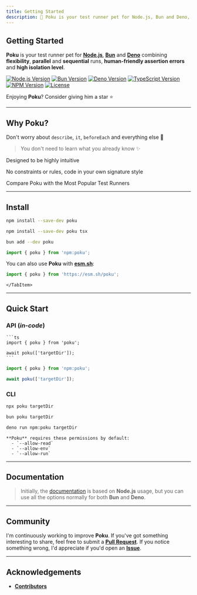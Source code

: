```yaml
---
title: Getting Started
description: 🐷 Poku is your test runner pet for Node.js, Bun and Deno, combining flexibility, parallel and sequential runs, human-friendly assertion errors and high isolation level.
---
```



[node-version-url]: https://github.com/nodejs/node
[node-version-image]: https://img.shields.io/badge/Node.js->=6.0.0-badc58
[bun-version-url]: https://github.com/oven-sh/bun
[bun-version-image]: https://img.shields.io/badge/Bun->=0.5.3-f471b5
[deno-version-url]: https://github.com/denoland/deno
[deno-version-image]: https://img.shields.io/badge/Deno->=1.30.0-70ffaf
[npm-image]: https://img.shields.io/npm/v/poku.svg?color=3dc1d3
[npm-url]: https://npmjs.org/package/poku
[typescript-url]: https://github.com/microsoft/TypeScript
[typescript-version-image]: https://img.shields.io/badge/TypeScript->=5.0.2-3077c6
[license-url]: https://github.com/wellwelwel/poku/blob/main/LICENSE
[license-image]: https://img.shields.io/npm/l/poku.svg?maxAge=2592000&color=9c88ff

<div className='title-section'>
<aside>

# Getting Started

**Poku** is your test runner pet for [**Node.js**][node-version-url], [**Bun**][bun-version-url] and [**Deno**][deno-version-url] combining **flexibility**, **parallel** and **sequential** runs, **human-friendly assertion errors** and **high isolation level**.

[![Node.js Version][node-version-image]][node-version-url]
[![Bun Version][bun-version-image]][bun-version-url]
[![Deno Version][deno-version-image]][deno-version-url]
[![TypeScript Version][typescript-version-image]][typescript-url]
[![NPM Version][npm-image]][npm-url]
[![License][license-image]][license-url]

Enjoying **Poku**? Consider giving him a star ⭐️

</aside>
  <aside>
    <Logo className='logo' width={128} height={128} />
  </aside>
</div>

<hr />

## Why Poku?

Don't worry about `describe`, `it`, `beforeEach` and everything else 🚀

> You don't need to learn what you already know ✨

<div className='features black'>
  <p>
    <Success />
    <span>Designed to be highly intuitive</span>
  </p>
  <p>
    <Success />
    <span>No constraints or rules, code in your own signature style</span>
  </p>
  <p>
    <Success />
    <Link to='/'>Compare Poku with the Most Popular Test Runners</Link>
  </p>
</div>

<hr />

## **Install**

<Tabs>
  <TabItem default value='Node.js'>

```bash
npm install --save-dev poku
```

  </TabItem>
  <TabItem  value='TypeScript (Node.js)'>

```bash
npm install --save-dev poku tsx
```

  </TabItem>
  <TabItem  value='Bun'>

```bash
bun add --dev poku
```

  </TabItem>
  <TabItem  value='Deno'>

```ts
import { poku } from 'npm:poku';
```

You can also use **Poku** with [**esm.sh**](https://esm.sh):

```ts
import { poku } from 'https://esm.sh/poku';
```

    </TabItem>

</Tabs>

<hr />

## Quick Start

### API (_in-code_)

<Tabs>
  <TabItem default value='Node.js, TypeScript (Node.js) and Bun'>

    ```ts
    import { poku } from 'poku';

    await poku(['targetDir']);
    ```

  </TabItem>
  <TabItem value='Deno'>

```ts
import { poku } from 'npm:poku';

await poku(['targetDir']);
```

  </TabItem>
</Tabs>

### CLI

<Tabs>
  <TabItem default value='Node.js and TypeScript (Node.js)'>

```bash
npx poku targetDir
```

  </TabItem>
  <TabItem  value='Bun'>

```bash
bun poku targetDir
```

  </TabItem>
  <TabItem  value='Deno'>

```bash
deno run npm:poku targetDir
```

    **Poku** requires these permissions by default:
      - `--allow-read`
      - `--allow-env`
      - `--allow-run`

  </TabItem>
</Tabs>

<hr />

## Documentation

> Initially, the [documentation](/docs/category/documentation) is based on **Node.js** usage, but you can use all the options normally for both **Bun** and **Deno**.

<hr />

## Community

I'm continuously working to improve **Poku**. If you've got something interesting to share, feel free to submit a [**Pull Request**](https://github.com/wellwelwel/poku/compare). If you notice something wrong, I'd appreciate if you'd open an [**Issue**](https://github.com/wellwelwel/poku/issues/new).

<hr />

## Acknowledgements

- [**Contributors**](https://github.com/wellwelwel/poku/graphs/contributors)
